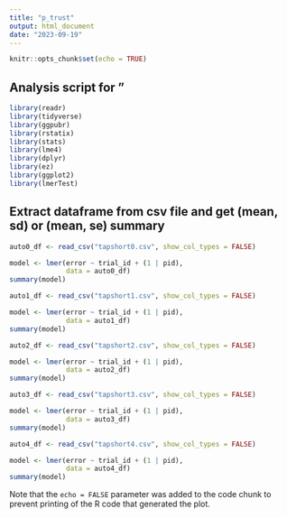 ```yaml
---
title: "p_trust"
output: html_document
date: "2023-09-19"
---
```


```r
knitr::opts_chunk$set(echo = TRUE)
```

## Analysis script for "

```r
library(readr)
library(tidyverse)
library(ggpubr)
library(rstatix)
library(stats)
library(lme4)
library(dplyr)
library(ez)
library(ggplot2)
library(lmerTest)
```


## Extract dataframe from csv file and get (mean, sd) or (mean, se) summary

```r

auto0_df <- read_csv("tapshort0.csv", show_col_types = FALSE)

model <- lmer(error ~ trial_id + (1 | pid),
              data = auto0_df)
summary(model)

```

```r

auto1_df <- read_csv("tapshort1.csv", show_col_types = FALSE)

model <- lmer(error ~ trial_id + (1 | pid),
              data = auto1_df)
summary(model)

```

```r

auto2_df <- read_csv("tapshort2.csv", show_col_types = FALSE)

model <- lmer(error ~ trial_id + (1 | pid),
              data = auto2_df)
summary(model)

```

```r

auto3_df <- read_csv("tapshort3.csv", show_col_types = FALSE)

model <- lmer(error ~ trial_id + (1 | pid),
              data = auto3_df)
summary(model)

```

```r

auto4_df <- read_csv("tapshort4.csv", show_col_types = FALSE)

model <- lmer(error ~ trial_id + (1 | pid),
              data = auto4_df)
summary(model)

```

Note that the `echo = FALSE` parameter was added to the code chunk to prevent printing of the R code that generated the plot.

